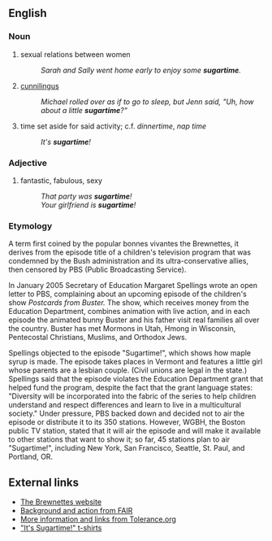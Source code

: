 ==English==
===Noun===
# sexual relations between women
#: ''Sarah and Sally went home early to enjoy some '''sugartime'''.''
# [[cunnilingus]]
#: ''Michael rolled over as if to go to sleep, but Jenn said, "Uh, how about a little '''sugartime'''?"''
# time set aside for said activity; c.f. ''dinnertime'', ''nap time''
#: ''It's '''sugartime'''!''

===Adjective===
# fantastic, fabulous, sexy
#: ''That party was '''sugartime'''!''
#: ''Your girlfriend is '''sugartime'''!''

===Etymology===
A term first coined by the popular bonnes vivantes the Brewnettes, it derives from the episode title of a children's television program that was condemned by the Bush administration and its ultra-conservative allies, then censored by PBS (Public Broadcasting Service).

In January 2005 Secretary of Education Margaret Spellings wrote an open letter to PBS, complaining about an upcoming episode of the children's show ''Postcards from Buster.'' The show, which receives money from the Education Department, combines animation with live action, and in each episode the animated bunny Buster and his father visit real families all over the country. Buster has met Mormons in Utah, Hmong in Wisconsin, Pentecostal Christians, Muslims, and Orthodox Jews.

Spellings objected to the episode "Sugartime!", which shows how maple syrup is made. The episode takes places in Vermont and features a little girl whose parents are a lesbian couple. (Civil unions are legal in the state.) Spellings said that the episode violates the Education Department grant that helped fund the program, despite the fact that the grant language states: "Diversity will be incorporated into the fabric of the series to help children understand and respect differences and learn to live in a multicultural society." Under pressure, PBS backed down and decided not to air the episode or distribute it to its 350 stations. However, WGBH, the Boston public TV station, stated that it will air the episode and will make it available to other stations that want to show it; so far, 45 stations plan to air "Sugartime!", including New York, San Francisco, Seattle, St. Paul, and Portland, OR.

==External links==
* [http://www.brewnettes.com The Brewnettes website]
* [http://www.fair.org/activism/pbs-buster.html Background and action from FAIR]
* [http://www.tolerance.org/news/article_tol.jsp?id=1156 More information and links from Tolerance.org]
* [http://www.brewnettes.com/shirts/sugartime "It's Sugartime!" t-shirts]